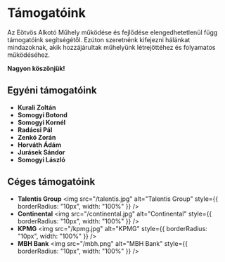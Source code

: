 # Támogatóink

Az Eötvös Alkotó Műhely működése és fejlődése elengedhetetlenül függ támogatóink segítségétől. Ezúton szeretnénk kifejezni hálánkat mindazoknak, akik hozzájárultak műhelyünk létrejöttéhez és folyamatos működéséhez.

**Nagyon köszönjük!**

## Egyéni támogatóink

- **Kurali Zoltán**
- **Somogyi Botond**
- **Somogyi Kornél**
- **Radácsi Pál**
- **Zenkó Zorán**
- **Horváth Ádám**
- **Jurásek Sándor**
- **Somogyi László**

## Céges támogatóink

- **Talentis Group**
  <img
    src="/talentis.jpg"
    alt="Talentis Group"
    style={{ borderRadius: "10px", width: "100%" }}
  />
- **Continental**
  <img
    src="/continental.jpg"
    alt="Continental"
    style={{ borderRadius: "10px", width: "100%" }}
  />
- **KPMG**
  <img
    src="/kpmg.jpg"
    alt="KPMG"
    style={{ borderRadius: "10px", width: "100%" }}
  />
- **MBH Bank**
  <img
    src="/mbh.png"
    alt="MBH Bank"
    style={{ borderRadius: "10px", width: "100%" }}
  />
